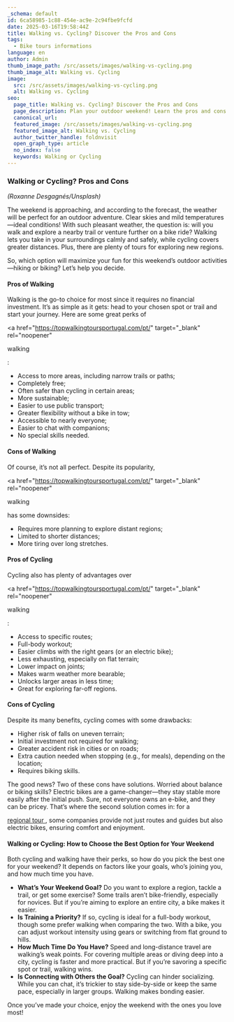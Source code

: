 ```yaml
---
_schema: default
id: 6ca58985-1c88-454e-ac9e-2c94fbe9fcfd
date: 2025-03-16T19:58:44Z
title: Walking vs. Cycling? Discover the Pros and Cons
tags:
  - Bike tours informations
language: en
author: Admin
thumb_image_path: /src/assets/images/walking-vs-cycling.png
thumb_image_alt: Walking vs. Cycling
image:
  src: /src/assets/images/walking-vs-cycling.png
  alt: Walking vs. Cycling
seo:
  page_title: Walking vs. Cycling? Discover the Pros and Cons
  page_description: Plan your outdoor weekend! Learn the pros and cons of walking or cycling.
  canonical_url:
  featured_image: /src/assets/images/walking-vs-cycling.png
  featured_image_alt: Walking vs. Cycling
  author_twitter_handle: foldnvisit
  open_graph_type: article
  no_index: false
  keywords: Walking or Cycling
---
```

### Walking or Cycling? Pros and Cons

*(Roxanne Desgagnés/Unsplash)*

<SnippetsAstroImage image_path="/src/assets/images/walking-vs-cycling.png" image_alt="Walking vs. Cycling"/>

The weekend is approaching, and according to the forecast, the weather will be
perfect for an outdoor adventure. Clear skies and mild temperatures—ideal
conditions! With such pleasant weather, the question is: will you walk and
explore a nearby trail or venture further on a bike ride? Walking lets you take
in your surroundings calmly and safely, while cycling covers greater distances.
Plus, there are plenty of tours for exploring new regions.

So, which option will maximize your fun for this weekend’s outdoor
activities—hiking or biking? Let’s help you decide.

#### Pros of Walking

Walking is the go-to choice for most since it requires no financial investment.
It’s as simple as it gets: head to your chosen spot or trail and start your
journey. Here are some great perks of

&lt;a
href="https://topwalkingtoursportugal.com/pt/"
target="\_blank"
rel="noopener"

>

walking

:

* Access to more areas, including narrow trails or paths;
* Completely free;
* Often safer than cycling in certain areas;
* More sustainable;
* Easier to use public transport;
* Greater flexibility without a bike in tow;
* Accessible to nearly everyone;
* Easier to chat with companions;
* No special skills needed.

#### Cons of Walking

Of course, it’s not all perfect. Despite its popularity,

&lt;a
href="https://topwalkingtoursportugal.com/pt/"
target="\_blank"
rel="noopener"

>

walking

has some downsides:

* Requires more planning to explore distant regions;
* Limited to shorter distances;
* More tiring over long stretches.

#### Pros of Cycling

Cycling also has plenty of advantages over

&lt;a
href="https://topwalkingtoursportugal.com/pt/"
target="\_blank"
rel="noopener"

>

walking

:

* Access to specific routes;
* Full-body workout;
* Easier climbs with the right gears (or an electric bike);
* Less exhausting, especially on flat terrain;
* Lower impact on joints;
* Makes warm weather more bearable;
* Unlocks larger areas in less time;
* Great for exploring far-off regions.

#### Cons of Cycling

Despite its many benefits, cycling comes with some drawbacks:

* Higher risk of falls on uneven terrain;
* Initial investment not required for walking;
* Greater accident risk in cities or on roads;
* Extra caution needed when stopping (e.g., for meals), depending on the
  location;
* Requires biking skills.

The good news? Two of these cons have solutions. Worried about balance or biking
skills? Electric bikes are a game-changer—they stay stable more easily after the
initial push. Sure, not everyone owns an e-bike, and they can be pricey. That’s
where the second solution comes in: for a


<a href="https://topwalkingtoursportugal.com/" target="_blank" rel="noopener">
  regional tour
</a>
, some companies provide not just routes and guides but also electric bikes,
ensuring comfort and enjoyment.

#### Walking or Cycling: How to Choose the Best Option for Your Weekend

Both cycling and walking have their perks, so how do you pick the best one for
your weekend? It depends on factors like your goals, who’s joining you, and how
much time you have.

* **What’s Your Weekend Goal?**
  Do you want to explore a region, tackle a
  trail, or get some exercise? Some trails aren’t bike-friendly, especially for
  novices. But if you’re aiming to explore an entire city, a bike makes it
  easier.
* **Is Training a Priority?**
  If so, cycling is ideal for a full-body
  workout, though some prefer walking when comparing the two. With a bike, you
  can adjust workout intensity using gears or switching from flat ground to
  hills.
* **How Much Time Do You Have?**
  Speed and long-distance travel are
  walking’s weak points. For covering multiple areas or diving deep into a city,
  cycling is faster and more practical. But if you’re savoring a specific spot
  or trail, walking wins.
* **Is Connecting with Others the Goal?**
  Cycling can hinder socializing.
  While you can chat, it’s trickier to stay side-by-side or keep the same pace,
  especially in larger groups. Walking makes bonding easier.

Once you’ve made your choice, enjoy the weekend with the ones you love most!